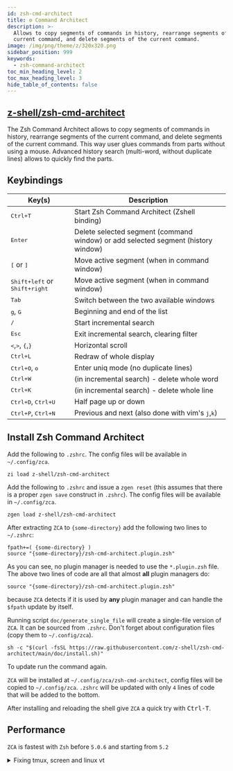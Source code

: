 ```yaml
---
id: zsh-cmd-architect
title: ⚙️ Command Architect
description: >-
  Allows to copy segments of commands in history, rearrange segments of the
  current command, and delete segments of the current command.
image: /img/png/theme/z/320x320.png
sidebar_position: 999
keywords:
  - zsh-command-architect
toc_min_heading_level: 2
toc_max_heading_level: 3
hide_table_of_contents: false
---
```


<!-- @format -->


## <i class="fa-brands fa-github"></i> [z-shell/zsh-cmd-architect][zsh-cmd-architect]

The Zsh Command Architect allows to copy segments of commands in history, rearrange segments of the current command, and delete segments of the current command. This way user glues commands from parts without using a mouse. Advanced history search (multi-word, without duplicate lines) allows to quickly find the parts.

## Keybindings

| Key(s)                                                                                                                               | Description                                                                       |
| ------------------------------------------------------------------------------------------------------------------------------------ | --------------------------------------------------------------------------------- |
| <kbd><kbd><samp>Ctrl</samp></kbd>+<kbd><samp>T</samp></kbd></kbd>                                                                    | Start Zsh Command Architect (Zshell binding)                                      |
| <kbd><samp>Enter</samp></kbd>                                                                                                        | Delete selected segment (command window) or add selected segment (history window) |
| <kbd><samp>[</samp></kbd> or <kbd><samp>]</samp></kbd>                                                                               | Move active segment (when in command window)                                      |
| <kbd><kbd><samp>Shift</samp></kbd>+<kbd><samp>left</samp></kbd></kbd> or <kbd><kbd>Shift</kbd>+<kbd>right</kbd></kbd>                | Move active segment (when in command window)                                      |
| <kbd><samp>Tab</samp></kbd>                                                                                                          | Switch between the two available windows                                          |
| <kbd><samp>g</samp></kbd>, <kbd><samp>G</samp></kbd>                                                                                 | Beginning and end of the list                                                     |
| <kbd><samp>/</samp></kbd>                                                                                                            | Start incremental search                                                          |
| <kbd>Esc</kbd>                                                                                                                       | Exit incremental search, clearing filter                                          |
| <kbd><samp>\<</samp></kbd>,<kbd><samp>></samp></kbd>, <kbd><samp>\{</samp></kbd>,<kbd><samp>}</samp></kbd>                           | Horizontal scroll                                                                 |
| <kbd><kbd><samp>Ctrl</samp></kbd>+<kbd><samp>L</samp></kbd></kbd>                                                                    | Redraw of whole display                                                           |
| <kbd><kbd><samp>Ctrl</samp></kbd>+<kbd><samp>O</samp></kbd></kbd>, <kbd>o</kbd>                                                      | Enter uniq mode (no duplicate lines)                                              |
| <kbd><kbd><samp>Ctrl</samp></kbd>+<kbd><samp>W</samp></kbd></kbd>                                                                    | (in incremental search) - delete whole word                                       |
| <kbd><kbd><samp>Ctrl</samp></kbd>+<kbd><samp>K</samp></kbd></kbd>                                                                    | (in incremental search) - delete whole line                                       |
| <kbd><kbd><samp>Ctrl</samp></kbd>+<kbd><samp>D</samp></kbd></kbd>, <kbd><kbd><samp>Ctrl</samp></kbd>+<kbd><samp>U</samp></kbd></kbd> | Half page up or down                                                              |
| <kbd><kbd><samp>Ctrl</samp></kbd>+<kbd><samp>P</samp></kbd></kbd>, <kbd><kbd><samp>Ctrl</samp></kbd>+<kbd><samp>N</samp></kbd></kbd> | Previous and next (also done with vim's <kbd>j</kbd>,<kbd>k</kbd>)                |

## Install Zsh Command Architect

<Tabs>
  <TabItem value="zi" label="Zi" default>

Add the following to `.zshrc`. The config files will be available in `~/.config/zca`.

```shell title="~/.zshrc"
zi load z-shell/zsh-cmd-architect
```

  </TabItem>
  <TabItem value="zgen" label="Zgen">

Add the following to `.zshrc` and issue a `zgen reset` (this assumes that there is a proper `zgen save` construct in `.zshrc`). The config files will be available in `~/.config/zca`.

```shell title="~/.zshrc"
zgen load z-shell/zsh-cmd-architect
```

  </TabItem>
  <TabItem value="manual" label="Manual">

After extracting `ZCA` to `{some-directory}` add the following two lines to `~/.zshrc`:

```shell title="~/.zshrc" showLineNumbers
fpath+=( {some-directory} )
source "{some-directory}/zsh-cmd-architect.plugin.zsh"
```

As you can see, no plugin manager is needed to use the `*.plugin.zsh` file. The above two lines of code are all that almost **all** plugin managers do:

```shell title="~/.zshrc"
source "{some-directory}/zsh-cmd-architect.plugin.zsh"
```

because `ZCA` detects if it is used by **any** plugin manager and can handle the `$fpath` update by itself.

  </TabItem>
  <TabItem value="single-file" label="Single File">

Running script `doc/generate_single_file` will create a single-file version of `ZCA`. It can be sourced from `.zshrc`. Don't forget about configuration files (copy them to `~/.config/zca`).

  </TabItem>
  <TabItem value="standalone" label="Standalone">

```shell
sh -c "$(curl -fsSL https://raw.githubusercontent.com/z-shell/zsh-cmd-architect/main/doc/install.sh)"
```

To update run the command again.

`ZCA` will be installed at `~/.config/zca/zsh-cmd-architect`, config files will be copied to `~/.config/zca`. `.zshrc` will be updated with only `4` lines of code that will be added to the bottom.

After installing and reloading the shell give `ZCA` a quick try with <kbd>Ctrl-T</kbd>.

  </TabItem>
</Tabs>

## Performance

`ZCA` is fastest with `Zsh` before `5.0.6` and starting from `5.2`

<details>
<summary>Fixing tmux, screen and linux vt</summary>

If `TERM=screen-256color` (often a case for `tmux` and `screen` sessions) then `ncv` terminfo capability will have `2`nd bit set. This in general means that underline won't work. To fix this by creating your own `ncv=0`-equipped terminfo file, run:

```shell
{ infocmp -x screen-256color; printf '\t%s\n' 'ncv@,'; } > /tmp/t && tic -x /tmp/t
```

A file will be created in directory `~/.terminfo` and will be automatically used, `tmux` and `screen` will work. Similar is for Linux virtual terminal:

```shell
{ infocmp -x linux; printf '\t%s\n' 'ncv@,'; } > /tmp/t && tic -x /tmp/t
```

It will not display underline properly, but will instead highlight by a color, which is quite nice. The same will not work for FreeBSD's vt, `ZCA` will detect if that vt is used and will revert to highlighting elements via `reverse` mode.

</details>

<!-- end-of-file -->
<!-- links -->
<!-- external -->

[zsh-cmd-architect]: https://github.com/z-shell/zsh-cmd-architect
